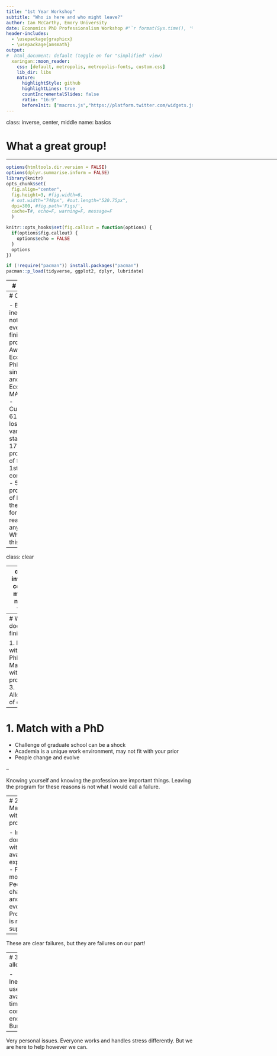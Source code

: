 ```yaml
---
title: "1st Year Workshop"
subtitle: "Who is here and who might leave?"
author: Ian McCarthy, Emory University
date: Economics PhD Professionalism Workshop #"`r format(Sys.time(), '%d %B %Y')`"
header-includes: 
  - \usepackage{graphicx}
  - \usepackage{amsmath}
output:
#  html_document: default (toggle on for "simplified" view)
  xaringan::moon_reader:
    css: [default, metropolis, metropolis-fonts, custom.css] 
    lib_dir: libs
    nature:
      highlightStyle: github
      highlightLines: true
      countIncrementalSlides: false
      ratio: "16:9"
      beforeInit: ["macros.js","https://platform.twitter.com/widgets.js"]
---
```

class: inverse, center, middle
name: basics

# What a great group!

<html><div style='float:left'></div><hr color='#EB811B' size=1px width=1055px></html>


<!-- Adjust some CSS code for font size, maintain R code font size -->
<style type="text/css">
.remark-slide-content {
    font-size: 30px;
    padding: 1em 2em 1em 2em;    
}
.remark-code, .remark-inline-code { 
    font-size: 20px;
}
</style>


<!-- Set R options for how code chunks are displayed and load packages -->
```r
options(htmltools.dir.version = FALSE)
options(dplyr.summarise.inform = FALSE)
library(knitr)
opts_chunk$set(
  fig.align="center",  
  fig.height=3, #fig.width=6,
  # out.width="748px", #out.length="520.75px",
  dpi=300, #fig.path='Figs/',
  cache=T#, echo=F, warning=F, message=F
  )

knitr::opts_hooks$set(fig.callout = function(options) {
  if(options$fig.callout) {
    options$echo = FALSE
  }
  options
})

if (!require("pacman")) install.packages("pacman")
pacman::p_load(tidyverse, ggplot2, dplyr, lubridate)
```


---
# Our goal

What a great, diverse group! We want **EVERYONE** to leave here with a PhD in Economics and on their way to the job that **THEY WANT**

---
# Our reality

- But inevitably, not everyone finishes the program:
    - Awarded 89 Economics PhD degrees since 1993 and 31 Economics MA degrees
    - Cumulatively 61 people lost at various stages
    - 17% probability of failing the 1st-year core exams
    - 54% probability of leaving the program for any reason, at any time
- Who is in this 54%?


---
class: clear

<center>
<blockquote class="twitter-tweet" data-lang="en" width="400" height="300"><p lang="en" dir="ltr"><a href="https://twitter.com/B_DiazCastro/status/1557260048728031234?s=20&t=o5N542U6wJRpFKVUWf78Qg"></a></blockquote><script async src="//platform.twitter.com/widgets.js" charset="utf-8"></script>
</center>


---
class: inverse, center, middle
name: who

# Who doesn't finish?

<html><div style='float:left'></div><hr color='#EB811B' size=1px width=1055px></html>


---
# Who doesn't finish?

1. Match with a PhD
2. Match with the program
3. Allocation of effort


---
# 1. Match with a PhD

- Challenge of graduate school can be a shock
- Academia is a unique work environment, may not fit with your prior
- People change and evolve

--

Knowing yourself and knowing the profession are important things. Leaving the program for these reasons is not what I would call a failure.


---
# 2. Match with the program

- Interests don't align with available expertise
- Faculty move
- People change and evolve!
- Program is not supportive

--

These are clear failures, but they are failures on our part!

---
# 3. Effort allocation

- Inefficient use of available time
- Not committed enough
- Burn out
    
--

Very personal issues. Everyone works and handles stress differently. But we are here to help however we can.



